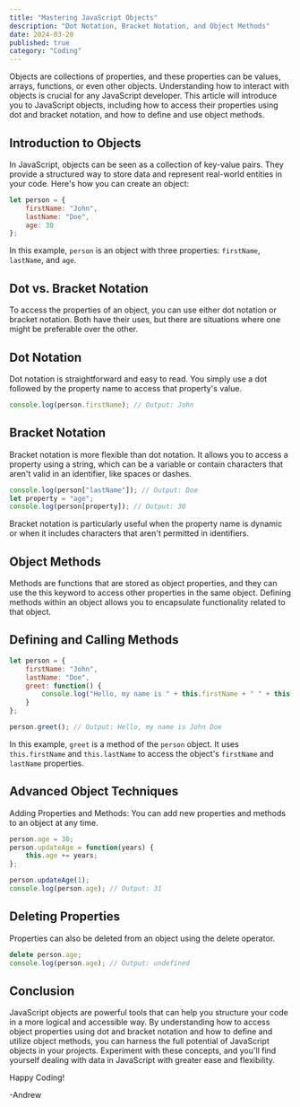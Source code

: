 ```yaml
---
title: "Mastering JavaScript Objects"
description: "Dot Notation, Bracket Notation, and Object Methods"
date: 2024-03-20
published: true
category: "Coding"
---
```


Objects are collections of properties, and these properties can be values, arrays, functions, or even other objects. Understanding how to interact with objects is crucial for any JavaScript developer. This article will introduce you to JavaScript objects, including how to access their properties using dot and bracket notation, and how to define and use object methods.

## Introduction to Objects

In JavaScript, objects can be seen as a collection of key-value pairs. They provide a structured way to store data and represent real-world entities in your code. Here's how you can create an object:

```jsx
let person = {
    firstName: "John",
    lastName: "Doe",
    age: 30
};
```

In this example, `person` is an object with three properties: `firstName`, `lastName`, and `age`.

## Dot vs. Bracket Notation

To access the properties of an object, you can use either dot notation or bracket notation. Both have their uses, but there are situations where one might be preferable over the other.

## Dot Notation

Dot notation is straightforward and easy to read. You simply use a dot followed by the property name to access that property's value.

```jsx
console.log(person.firstName); // Output: John
```

## Bracket Notation

Bracket notation is more flexible than dot notation. It allows you to access a property using a string, which can be a variable or contain characters that aren't valid in an identifier, like spaces or dashes.

```jsx
console.log(person["lastName"]); // Output: Doe
let property = "age";
console.log(person[property]); // Output: 30
```

Bracket notation is particularly useful when the property name is dynamic or when it includes characters that aren't permitted in identifiers.

## Object Methods

Methods are functions that are stored as object properties, and they can use the this keyword to access other properties in the same object. Defining methods within an object allows you to encapsulate functionality related to that object.

## Defining and Calling Methods

```jsx
let person = {
    firstName: "John",
    lastName: "Doe",
    greet: function() {
        console.log("Hello, my name is " + this.firstName + " " + this.lastName);
    }
};

person.greet(); // Output: Hello, my name is John Doe
```

In this example, `greet` is a method of the `person` object. It uses `this.firstName` and `this.lastName` to access the object's `firstName` and `lastName` properties.

## Advanced Object Techniques

Adding Properties and Methods: You can add new properties and methods to an object at any time.

```jsx
person.age = 30;
person.updateAge = function(years) {
    this.age += years;
};

person.updateAge(1);
console.log(person.age); // Output: 31
```

## Deleting Properties

Properties can also be deleted from an object using the delete operator.

```jsx
delete person.age;
console.log(person.age); // Output: undefined
```
## Conclusion

JavaScript objects are powerful tools that can help you structure your code in a more logical and accessible way. By understanding how to access object properties using dot and bracket notation and how to define and utilize object methods, you can harness the full potential of JavaScript objects in your projects. Experiment with these concepts, and you'll find yourself dealing with data in JavaScript with greater ease and flexibility.

Happy Coding!

 -Andrew